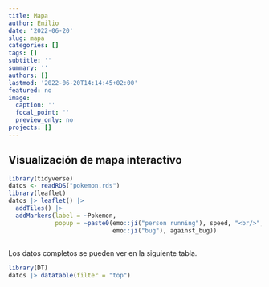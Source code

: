 ```yaml
---
title: Mapa
author: Emilio
date: '2022-06-20'
slug: mapa
categories: []
tags: []
subtitle: ''
summary: ''
authors: []
lastmod: '2022-06-20T14:14:45+02:00'
featured: no
image:
  caption: ''
  focal_point: ''
  preview_only: no
projects: []
---
```


## Visualización de mapa interactivo

```r
library(tidyverse)
datos <- readRDS("pokemon.rds")
library(leaflet)
datos |> leaflet() |> 
  addTiles() |> 
  addMarkers(label = ~Pokemon, 
             popup = ~paste0(emo::ji("person running"), speed, "<br/>",
                             emo::ji("bug"), against_bug))
  
```

Los datos completos se pueden ver en la siguiente tabla.

```r
library(DT)
datos |> datatable(filter = "top")
```
